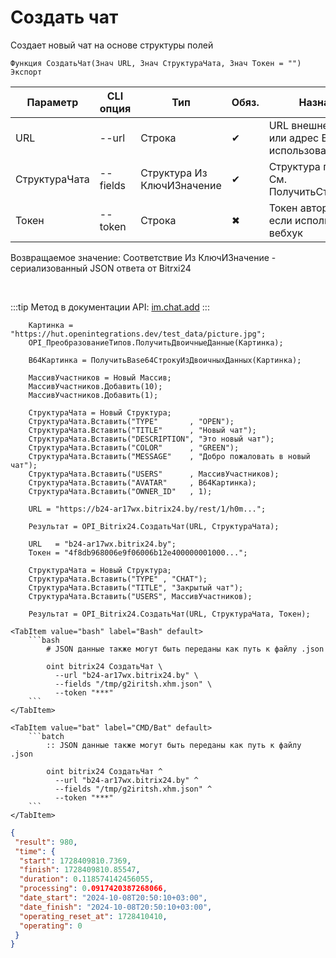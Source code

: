 ﻿---
sidebar_position: 1
description: Создать чат и другие функции для работы с Bitrix24 в Открытом пакете интеграций - бесплатной open-source библиотеке интеграций для 1С:Предприятие 8, OneScript и CLI
keywords: [1C, 1С, 1С:Предприятие, 1С:Предприятие 8.3, API, Интеграция, Сервисы, Обмен, OneScript, CLI, Bitrix24]
---


# Создать чат
 Создает новый чат на основе структуры полей



`Функция СоздатьЧат(Знач URL, Знач СтруктураЧата, Знач Токен = "") Экспорт`

  | Параметр | CLI опция | Тип | Обяз. | Назначение |
  |-|-|-|-|-|
  | URL | --url | Строка | &#x2714; | URL внешнего вебхука или адрес Bitrix24 при использовании токена |
  | СтруктураЧата | --fields | Структура Из КлючИЗначение | &#x2714; | Структура полей чата. См. ПолучитьСтруктуруЧата |
  | Токен | --token | Строка | &#x2716; | Токен авторизации, если используется не вебхук |

  
  Возвращаемое значение:   Соответствие Из КлючИЗначение - сериализованный JSON ответа от Bitrxi24

<br/>

:::tip
Метод в документации API: [im.chat.add](https://dev.1c-bitrix.ru/learning/course/?COURSE_ID=93&LESSON_ID=12093)
:::
<br/>



```bsl title="Пример использования для 1С:Предприятие/OneScript"
    Картинка = "https://hut.openintegrations.dev/test_data/picture.jpg";
    OPI_ПреобразованиеТипов.ПолучитьДвоичныеДанные(Картинка);

    B64Картинка = ПолучитьBase64СтрокуИзДвоичныхДанных(Картинка);

    МассивУчастников = Новый Массив;
    МассивУчастников.Добавить(10);
    МассивУчастников.Добавить(1);

    СтруктураЧата = Новый Структура;
    СтруктураЧата.Вставить("TYPE"       , "OPEN");
    СтруктураЧата.Вставить("TITLE"      , "Новый чат");
    СтруктураЧата.Вставить("DESCRIPTION", "Это новый чат");
    СтруктураЧата.Вставить("COLOR"      , "GREEN");
    СтруктураЧата.Вставить("MESSAGE"    , "Добро пожаловать в новый чат");
    СтруктураЧата.Вставить("USERS"      , МассивУчастников);
    СтруктураЧата.Вставить("AVATAR"     , B64Картинка);
    СтруктураЧата.Вставить("OWNER_ID"   , 1);

    URL = "https://b24-ar17wx.bitrix24.by/rest/1/h0m...";

    Результат = OPI_Bitrix24.СоздатьЧат(URL, СтруктураЧата);

    URL   = "b24-ar17wx.bitrix24.by";
    Токен = "4f8db968006e9f06006b12e400000001000...";

    СтруктураЧата = Новый Структура;
    СтруктураЧата.Вставить("TYPE" , "CHAT");
    СтруктураЧата.Вставить("TITLE", "Закрытый чат");
    СтруктураЧата.Вставить("USERS", МассивУчастников);

    Результат = OPI_Bitrix24.СоздатьЧат(URL, СтруктураЧата, Токен);
```
    

 <Tabs>
  
    <TabItem value="bash" label="Bash" default>
        ```bash
            # JSON данные также могут быть переданы как путь к файлу .json
            
            oint bitrix24 СоздатьЧат \
              --url "b24-ar17wx.bitrix24.by" \
              --fields "/tmp/g2iritsh.xhm.json" \
              --token "***"
        ```
    </TabItem>
  
    <TabItem value="bat" label="CMD/Bat" default>
        ```batch
            :: JSON данные также могут быть переданы как путь к файлу .json
            
            oint bitrix24 СоздатьЧат ^
              --url "b24-ar17wx.bitrix24.by" ^
              --fields "/tmp/g2iritsh.xhm.json" ^
              --token "***"
        ```
    </TabItem>
</Tabs>


```json title="Результат"
{
 "result": 980,
 "time": {
  "start": 1728409810.7369,
  "finish": 1728409810.85547,
  "duration": 0.118574142456055,
  "processing": 0.0917420387268066,
  "date_start": "2024-10-08T20:50:10+03:00",
  "date_finish": "2024-10-08T20:50:10+03:00",
  "operating_reset_at": 1728410410,
  "operating": 0
 }
}
```
